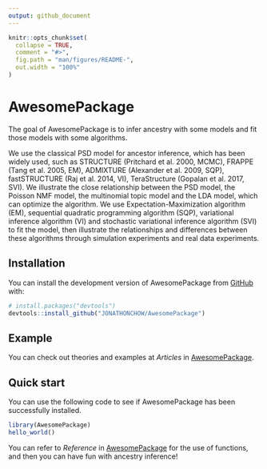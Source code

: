 ```yaml
---
output: github_document
---
```


<!-- README.md is generated from README.Rmd. Please edit that file -->

```r
knitr::opts_chunk$set(
  collapse = TRUE,
  comment = "#>",
  fig.path = "man/figures/README-",
  out.width = "100%"
)
```

# AwesomePackage

<!-- badges: start -->
<!-- badges: end -->

The goal of AwesomePackage is to infer ancestry with some models and fit those models with some algorithms.

We use the classical PSD model for ancestor inference, which has been widely used, such as STRUCTURE (Pritchard et al. 2000, MCMC), FRAPPE (Tang et al. 2005, EM), ADMIXTURE (Alexander et al. 2009, SQP), fastSTRUCTURE (Raj et al. 2014, VI), TeraStructure (Gopalan et al. 2017, SVI). We illustrate the close relationship between the PSD model, the Poisson NMF model, the multinomial topic model and the LDA model, which can optimize the algorithm. We use Expectation-Maximization algorithm (EM), sequential quadratic programming algorithm (SQP), variational inference algorithm (VI) and stochastic variational inference algorithm (SVI) to fit the model, then illustrate the relationships and differences between these algorithms through simulation experiments and real data experiments.

## Installation

You can install the development version of AwesomePackage from [GitHub](https://github.com/) with:

``` r
# install.packages("devtools")
devtools::install_github("JONATHONCHOW/AwesomePackage")
```

## Example

You can check out theories and examples at *Articles* in [AwesomePackage](https://jonathonchow.github.io/AwesomePackage/).

## Quick start

You can use the following code to see if AwesomePackage has been successfully installed.

```r
library(AwesomePackage)
hello_world()
```

You can refer to *Reference* in [AwesomePackage](https://jonathonchow.github.io/AwesomePackage/) for the use of functions, and then you can have fun with ancestry inference!
